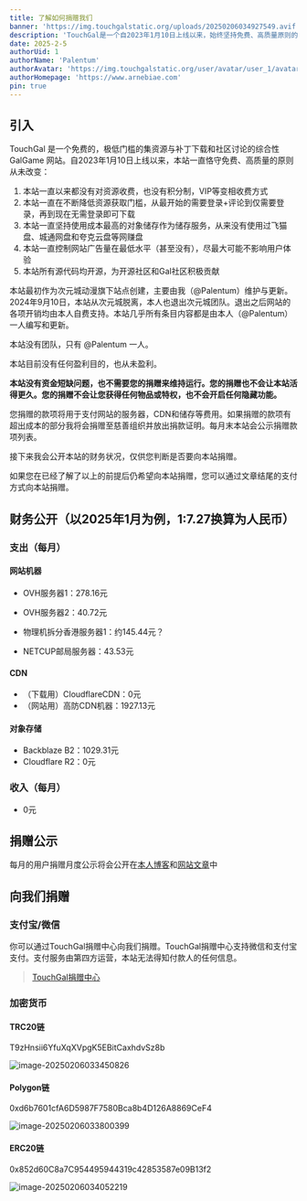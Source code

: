 ```yaml
---
title: 了解如何捐赠我们
banner: 'https://img.touchgalstatic.org/uploads/20250206034927549.avif'
description: 'TouchGal是一个自2023年1月10日上线以来，始终坚持免费、高质量原则的Galgame资源与社区网站。网站由@Palentum一人维护，无盈利目的，所有资源免费且无任何变相收费。网站使用高成本的对象存储服务，广告极少，源代码开源。2024年9月10日，网站从次元城动漫独立，所有开销由@Palentum自费支持。网站每月支出包括服务器、CDN和存储费用，收入为零。捐赠款项将用于支付网站运营成本，多余部分将捐赠至慈善组织。捐赠可通过支付宝、微信或加密货币进行。'
date: 2025-2-5
authorUid: 1
authorName: 'Palentum'
authorAvatar: 'https://img.touchgalstatic.org/user/avatar/user_1/avatar-mini.avif'
authorHomepage: 'https://www.arnebiae.com'
pin: true
---
```




## 引入

TouchGal 是一个免费的，极低门槛的集资源与补丁下载和社区讨论的综合性 GalGame 网站。自2023年1月10日上线以来，本站一直恪守免费、高质量的原则从未改变：

1. 本站一直以来都没有对资源收费，也没有积分制，VIP等变相收费方式
2. 本站一直在不断降低资源获取门槛，从最开始的需要登录+评论到仅需要登录，再到现在无需登录即可下载
3. 本站一直坚持使用成本最高的对象储存作为储存服务，从来没有使用过飞猫盘、城通网盘和夸克云盘等网赚盘
4. 本站一直控制网站广告量在最低水平（甚至没有），尽最大可能不影响用户体验
5. 本站所有源代码均开源，为开源社区和Gal社区积极贡献

本站最初作为次元城动漫旗下站点创建，主要由我（@Palentum）维护与更新。2024年9月10日，本站从次元城脱离，本人也退出次元城团队。退出之后网站的各项开销均由本人自费支持。本站几乎所有条目内容都是由本人（@Palentum）一人编写和更新。

本站没有团队，只有 @Palentum 一人。

本站目前没有任何盈利目的，也从未盈利。

**本站没有资金短缺问题，也不需要您的捐赠来维持运行。您的捐赠也不会让本站活得更久。您的捐赠不会让您获得任何物品或特权，也不会开启任何隐藏功能。**

您捐赠的款项将用于支付网站的服务器，CDN和储存等费用。如果捐赠的款项有超出成本的部分我将会捐赠至慈善组织并放出捐款证明。每月末本站会公示捐赠款项列表。

接下来我会公开本站的财务状况，仅供您判断是否要向本站捐赠。

如果您在已经了解了以上的前提后仍希望向本站捐赠，您可以通过文章结尾的支付方式向本站捐赠。

## 财务公开（以2025年1月为例，1:7.27换算为人民币）

### 支出（每月）

#### 网站机器

- OVH服务器1：278.16元

- OVH服务器2：40.72元
- 物理机拆分香港服务器1：约145.44元？
- NETCUP邮局服务器：43.53元

#### CDN

- （下载用）CloudflareCDN：0元
- （网站用）高防CDN机器：1927.13元

#### 对象存储

- Backblaze B2：1029.31元
- Cloudflare R2：0元

### 收入（每月）

- 0元

## 捐赠公示

每月的用户捐赠月度公示将会公开在[本人博客](https://www.arnebiae.com/)和[网站文章](https://www.touchgal.us/doc)中

## 向我们捐赠

### 支付宝/微信

你可以通过TouchGal捐赠中心向我们捐赠。TouchGal捐赠中心支持微信和支付宝支付。支付服务由第四方运营，本站无法得知付款人的任何信息。

> [TouchGal捐赠中心](https://donate.touchgal.co/)

### 加密货币

#### TRC20链

T9zHnsii6YfuXqXVpgK5EBitCaxhdvSz8b

![image-20250206033450826](https://img.touchgalstatic.org/uploads/20250206033454234.avif)

#### Polygon链

0xd6b7601cfA6D5987F7580Bca8b4D126A8869CeF4

![image-20250206033800399](https://img.touchgalstatic.org/uploads/20250206033802140.avif)

#### ERC20链

0x852d60C8a7C954495944319c42853587e09B13f2

![image-20250206034052219](https://img.touchgalstatic.org/uploads/20250206034053620.avif)
